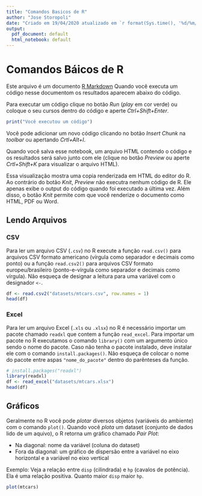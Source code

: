 ```yaml
---
title: "Comandos Basicos de R"
author: "Jose Storopoli"
date: "Criado em 19/04/2020 atualizado em `r format(Sys.time(), '%d/%m/%Y')`"
output:
  pdf_document: default
  html_notebook: default
---
```


# Comandos Báicos de R

Este arquivo é um documento [R Markdown](http://rmarkdown.rstudio.com) Quando você executa um código nesse documentom os resultados aparecem abaixo do código. 

Para executar um código clique no botão *Run* (*play* em cor verde) ou coloque o seu cursos dentro do código e aperte *Ctrl+Shift+Enter*. 

```r
print("Você executou um código")
```

Você pode adicionar um novo código clicando no botão *Insert Chunk* na *toolbar* ou apertando *Crtl+Alt+I*.

Quando você salva esse notebook, um arquivo HTML contendo o código e os resultados será salvo junto com ele (clique no botão *Preview* ou aperte *Crtl+Shift+K* para visualizar o arquivo HTML).

Essa visualização mostra uma copia renderizada em HTML do editor do R. Ao contrário do botão *Knit*, *Preview* não executra nenhum código de R. Ele apenas exibe o output do código quando foi executado a última vez. Além disso, o botão *Knit* permite com que você renderize o documento como HTML, PDF ou Word.

## Lendo Arquivos

### CSV

Para ler um arquivo CSV (`.csv`) no R execute a função `read.csv()` para arquivos CSV formato americano (vírgula como separador e decimais como ponto) ou a função `read.csv2()` para arquivos CSV formato europeu/brasileiro (ponto-e-vírgula como separador e decimais como vírgula). Não esqueça de designar a leitura para uma variável com o designador `<-`.

```r
df <- read.csv2("datasets/mtcars.csv", row.names = 1)
head(df)
```

### Excel

Para ler um arquivo Excel (`.xls` ou `.xlsx`) no R é necessário importar um pacote chamado `readxl` que contem a função `read_excel`. Para importar um pacote no R executamos o comando `library()` com um argumento único sendo o nome do pacote. Caso não tenha o pacote instalado, deve instalar ele com o comando `install.packages()`. Não esqueça de colocar o nome do pacote entre aspas `"nome_do_pacote"` dentro do parênteses da função.

```r
# install.packages("readxl")
library(readxl)
df <- read_excel("datasets/mtcars.xlsx")
head(df)
```

## Gráficos

Geralmente no R você pode *plotar* diversos objetos (variáveis do ambiente) com o comando `plot()`. Quando você *plota* um dataset (conjunto de dados lido de um aquivo), o R retorna um gráfico chamado *Pair Plot*:

* Na diagonal: nome da variável (coluna do dataset)
* Fora da diagonal: um gráfico de dispersão entre a variável no eixo horizontal e a variável no eixo vertical

Exemplo: Veja a relação entre `disp` (cilindrada) e `hp` (cavalos de potência). Ela é uma relação positiva. Quanto maior `disp` maior `hp`.

```r
plot(mtcars)
```
